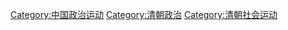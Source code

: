 [[Category:中国政治运动|Category:中国政治运动]]
[[Category:清朝政治|Category:清朝政治]]
[[Category:清朝社会运动|Category:清朝社会运动]]
